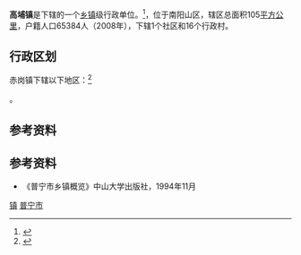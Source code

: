 {{中国乡级行政区|44/52/81/113/000}}
'''高埔镇'''是{{PRC admin/fullname|44/52/81/003/000|3}}下辖的一个[[乡镇|乡镇]]级行政单位。<ref>{{PRC admin/ref sgc|{{PRC admin/parent|44/52/81/113/000}}}}</ref>，位于南阳山区，辖区总面积105[[平方公里|平方公里]]，户籍人口65384人（2008年），下辖1个社区和16个行政村。
== 行政区划 ==

赤岗镇下辖以下地区：<ref>{{PRC admin/ref sgc|44/52/81/113/000}}</ref>

{{PRC admin/children|44/52/81/113/000}}。

== 参考资料 ==

{{reflist}}

== 参考资料 ==
*《普宁市乡镇概览》中山大学出版社，1994年11月

{{广东省揭阳市普宁市行政区划}}
{{广东行政区划小作品}}

[[Category:普宁市行政区划|镇]]
[[Category:揭阳建制镇|普宁市]]